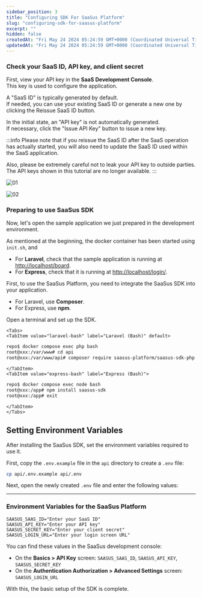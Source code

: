 ```yaml
---
sidebar_position: 3
title: "Configuring SDK For SaaSus Platform"
slug: "configuring-sdk-for-saasus-platform"
excerpt: ""
hidden: false
createdAt: "Fri May 24 2024 05:24:59 GMT+0000 (Coordinated Universal Time)"
updatedAt: "Fri May 24 2024 05:24:59 GMT+0000 (Coordinated Universal Time)"
---
```



### Check your SaaS ID, API key, and client secret

First, view your API key in the **SaaS Development Console**. <br/>
This key is used to configure the application.

A "SaaS ID" is typically generated by default.<br/>
If needed, you can use your existing SaaS ID or generate a new one by clicking the Reissue SaaS ID button.

In the initial state, an "API key" is not automatically generated.<br/>
If necessary, click the "Issue API Key" button to issue a new key.

:::info
Please note that if you reissue the SaaS ID after the SaaS operation has actually started, you will also need to update the SaaS ID used within the SaaS application.

Also, please be extremely careful not to leak your API key to outside parties. The API keys shown in this tutorial are no longer available.
:::

![01](/img/tutorial/configuring-sdk-for-saasus-platform/configuring-sdk-for-saasus-platform-01.png)

![02](/img/tutorial/configuring-sdk-for-saasus-platform/configuring-sdk-for-saasus-platform-02.png)

### Preparing to use SaaSus SDK

Now, let's open the sample application we just prepared in the development environment.

As mentioned at the beginning, the docker container has been started using `init.sh`, and

- For **Laravel**, check that the sample application is running at [http://localhost/board](http://localhost/board).
- For **Express**, check that it is running at [http://localhost/login/](http://localhost/login/).

First, to use the SaaSus Platform, you need to integrate the SaaSus SDK into your application.

- For Laravel, use **Composer**.
- For Express, use **npm**.

Open a terminal and set up the SDK.

```mdx-code-block
<Tabs>
<TabItem value="laravel-bash" label="Laravel (Bash)" default>
```

```bash
repo$ docker compose exec php bash
root@xxx:/var/www# cd api
root@xxx:/var/www/api# composer require saasus-platform/saasus-sdk-php
```

```mdx-code-block
</TabItem>
<TabItem value="express-bash" label="Express (Bash)">
```

```bash
repo$ docker compose exec node bash
root@xxx:/app# npm install saasus-sdk
root@xxx:/app# exit
```

```mdx-code-block
</TabItem>
</Tabs>
```

## Setting Environment Variables

After installing the SaaSus SDK, set the environment variables required to use it.

First, copy the `.env.example` file in the `api` directory to create a `.env` file:

```bash
cp api/.env.example api/.env
```

Next, open the newly created `.env` file and enter the following values:

---

### Environment Variables for the SaaSus Platform

```env
SAASUS_SAAS_ID="Enter your SaaS ID"
SAASUS_API_KEY="Enter your API key"
SAASUS_SECRET_KEY="Enter your client secret"
SAASUS_LOGIN_URL="Enter your login screen URL"
```

You can find these values in the SaaSus development console:

- On the **Basics > API Key** screen: `SAASUS_SAAS_ID`, `SAASUS_API_KEY`, `SAASUS_SECRET_KEY`
- On the **Authentication Authorization > Advanced Settings** screen: `SAASUS_LOGIN_URL`

With this, the basic setup of the SDK is complete.